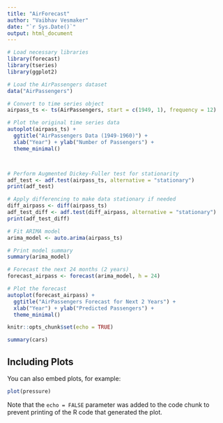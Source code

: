 ```yaml
---
title: "AirForecast"
author: "Vaibhav Vesmaker"
date: "`r Sys.Date()`"
output: html_document
---
```

```r
# Load necessary libraries
library(forecast) 
library(tseries)  
library(ggplot2)

# Load the AirPassengers dataset
data("AirPassengers")

# Convert to time series object
airpass_ts <- ts(AirPassengers, start = c(1949, 1), frequency = 12)

# Plot the original time series data
autoplot(airpass_ts) + 
  ggtitle("AirPassengers Data (1949-1960)") + 
  xlab("Year") + ylab("Number of Passengers") +
  theme_minimal()




```
```r

# Perform Augmented Dickey-Fuller test for stationarity
adf_test <- adf.test(airpass_ts, alternative = "stationary")
print(adf_test)

# Apply differencing to make data stationary if needed
diff_airpass <- diff(airpass_ts)
adf_test_diff <- adf.test(diff_airpass, alternative = "stationary")
print(adf_test_diff)
```
```r
# Fit ARIMA model
arima_model <- auto.arima(airpass_ts)

# Print model summary
summary(arima_model)

# Forecast the next 24 months (2 years)
forecast_airpass <- forecast(arima_model, h = 24)
```


```r


# Plot the forecast
autoplot(forecast_airpass) + 
  ggtitle("AirPassengers Forecast for Next 2 Years") +
  xlab("Year") + ylab("Predicted Passengers") +
  theme_minimal()

```


```r
knitr::opts_chunk$set(echo = TRUE)
```



```r
summary(cars)
```

## Including Plots

You can also embed plots, for example:

```r
plot(pressure)
```

Note that the `echo = FALSE` parameter was added to the code chunk to prevent printing of the R code that generated the plot.
